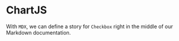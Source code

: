 


<Meta title="Widgets/ChartJS" component={ChartJS} />

# ChartJS

With `MDX`, we can define a story for `Checkbox` right in the middle of our Markdown documentation.

<Canvas>
  <Story name="basic usage">
    <ChartJS
      data={ [90, 80, 100, 50, 80]}
      labels={['angular', 'react', 'js', 'svelte', 'solid']}
    />
  </Story>
  <Story name="radar">
    <ChartJS
      chartType="radar"
      data={ [90, 80, 100, 50, 80]}
      labels={['angular', 'react', 'js', 'svelte', 'solid']}
    />
  </Story>
</Canvas>

